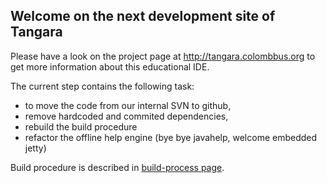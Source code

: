 == Welcome on the next development site of Tangara ==


Please have a look on the project page at http://tangara.colombbus.org to get more information about this educational IDE.

The current step contains the following task:
* to move the code from our internal SVN to github,
* remove hardcoded and commited dependencies,
* rebuild the build procedure
* refactor the offline help engine (bye bye javahelp, welcome embedded jetty)

Build procedure is described in [[https://github.com/colombbus/tangara/wiki/build-process| build-process page]].

